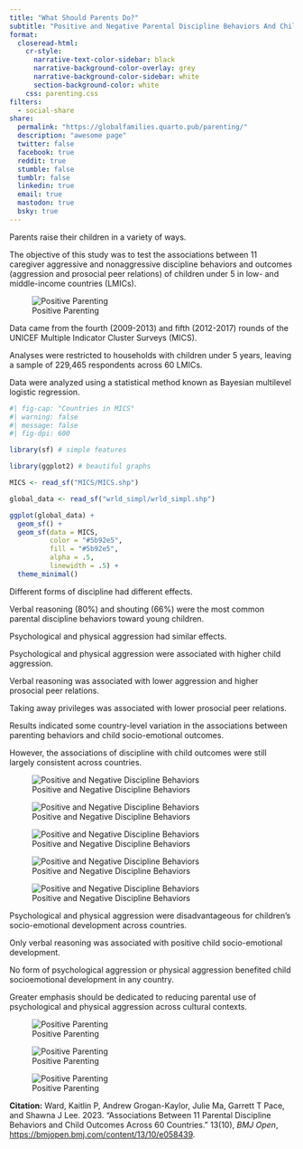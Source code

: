 ```yaml
---
title: "What Should Parents Do?"
subtitle: "Positive and Negative Parental Discipline Behaviors And Child Outcomes Across 60 Countries"
format: 
  closeread-html:
    cr-style:
      narrative-text-color-sidebar: black
      narrative-background-color-overlay: grey
      narrative-background-color-sidebar: white
      section-background-color: white
    css: parenting.css
filters:
  - social-share
share:
  permalink: "https://globalfamilies.quarto.pub/parenting/"
  description: "awesome page"
  twitter: false
  facebook: true
  reddit: true
  stumble: false
  tumblr: false
  linkedin: true
  email: true
  mastodon: true
  bsky: true
---
```


:::{.cr-section}

:::{focus-on="cr-positiveparenting" pan-to="0%,0%"  scale-by=".75"}
Parents raise their children in a variety of ways. 
:::

:::{focus-on="cr-positiveparenting" pan-to="0%,0%"  scale-by="1.1"}
The objective of this study was to test the associations between 11 caregiver aggressive and nonaggressive discipline behaviors and outcomes (aggression and prosocial peer relations) of children under 5 in low- and middle-income countries (LMICs). 
:::

:::{#cr-positiveparenting}
![Positive Parenting](positiveparenting.png)
:::

:::{focus-on="cr-mymap" scale-by="1.0"}
Data came from the fourth (2009-2013) and fifth (2012-2017) rounds of the UNICEF Multiple Indicator Cluster Surveys (MICS).
:::

:::{focus-on="cr-mymap" scale-by="1.25"}
Analyses were restricted to households with children under 5 years, leaving a sample of 229,465 respondents across 60 LMICs.
:::

:::{focus-on="cr-mymap" scale-by="1.5"}
Data were analyzed using a statistical method known as Bayesian multilevel logistic regression.
:::

:::{#cr-mymap}
```r
#| fig-cap: "Countries in MICS"
#| warning: false
#| message: false
#| fig-dpi: 600

library(sf) # simple features

library(ggplot2) # beautiful graphs

MICS <- read_sf("MICS/MICS.shp") 

global_data <- read_sf("wrld_simpl/wrld_simpl.shp")

ggplot(global_data) +
  geom_sf() +
  geom_sf(data = MICS,
          color = "#5b92e5",
          fill = "#5b92e5",
          alpha = .5,
          linewidth = .5) +
  theme_minimal()

```
:::

:::{focus-on="cr-discipline" pan-to="0%,0%" scale-by="1.0"}
Different forms of discipline had different effects.
:::

:::{focus-on="cr-discipline" pan-to="50%,30%" scale-by="1.5"}
Verbal reasoning (80%) and shouting (66%) were the most common parental discipline behaviors toward young children.
:::

:::{focus-on="cr-discipline" pan-to="0%,0%" scale-by="1.0"}
Psychological and physical aggression had similar effects.
:::

:::{focus-on="cr-discipline2" pan-to="0%,0%" scale-by="1.0"}
Psychological and physical aggression were associated with higher child aggression. 
:::

:::{focus-on="cr-discipline3" pan-to="0%,0%" scale-by="1.0"}
Verbal reasoning was associated with lower aggression and higher prosocial peer relations. 
:::

:::{focus-on="cr-discipline4" pan-to="0%,0%" scale-by="1.0"}
Taking away privileges was associated with lower prosocial peer relations. 
:::

:::{focus-on="cr-mymap"}
Results indicated some country-level variation in the associations between parenting behaviors and child socio-emotional outcomes. 
:::

:::{focus-on="cr-discipline5"}
However, the associations of discipline with child outcomes were still largely consistent across countries.
:::

:::{#cr-discipline}
![Positive and Negative Discipline Behaviors](discipline.png)
:::

:::{#cr-discipline2}
![Positive and Negative Discipline Behaviors](discipline2.png)
:::

:::{#cr-discipline3}
![Positive and Negative Discipline Behaviors](discipline3.png)
:::

:::{#cr-discipline4}
![Positive and Negative Discipline Behaviors](discipline4.png)
:::

:::{#cr-discipline5}
![Positive and Negative Discipline Behaviors](discipline5.png)
:::

:::{focus-on="cr-positiveparenting" scale-by=".5"}
Psychological and physical aggression were disadvantageous for children’s socio-emotional development across countries. 
:::

:::{focus-on="cr-positiveparenting" scale-by=".6"}
Only verbal reasoning was associated with positive child socio-emotional development.
:::

:::{focus-on="cr-positiveparenting" scale-by=".7"}
No form of psychological aggression or physical aggression benefited child socioemotional development in any country.   
:::

:::{focus-on="cr-positiveparenting" scale-by=".75"}
Greater emphasis should be dedicated to reducing parental use of psychological and physical aggression across cultural contexts.
:::

:::{#cr-father1}
![Positive Parenting](father1.png)
:::

:::{#cr-mother1}
![Positive Parenting](mother1.png)
:::

:::{#cr-father2}
![Positive Parenting](father2.png)
:::

:::


**Citation:** Ward, Kaitlin P, Andrew Grogan-Kaylor, Julie Ma, Garrett T Pace, and Shawna J Lee. 2023. "Associations Between 11 Parental Discipline Behaviors and Child Outcomes Across 60 Countries." 13(10), *BMJ Open*,  [https://bmjopen.bmj.com/content/13/10/e058439](https://bmjopen.bmj.com/content/13/10/e058439). 

